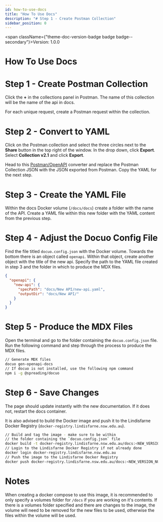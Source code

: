 ```yaml
---
id: how-to-use-docs
title: "How To Use Docs"
description: "# Step 1 - Create Postman Collection"
sidebar_position: 0
---
```


<span className={"theme-doc-version-badge badge badge--secondary"}>Version: 1.0.0</span>

<h1 className={"openapi__heading"}>How To Use Docs</h1>




# Step 1 - Create Postman Collection

Click the **+** in the collections panel in Postman. The name of this collection will be the name of the api in docs.

For each unique request, create a Postman request within the collection.

# Step 2 - Convert to YAML

Click on the Postman collection and select the three circles next to the **Share** button in the top right of the window. In the drop down, click **Export**. Select **Collection v2.1** and click **Export**.

Head to this [Postman/OpenAPI](https://kevinswiber.github.io/postman2openapi/) converter and replace the Postman Collection JSON with the JSON exported from Postman. Copy the YAML for the next step.

# Step 3 - Create the YAML File

Within the docs Docker volume (`/docs/docs`) create a folder with the name of the API. Create a YAML file within this new folder with the YAML content from the previous step.

# Step 4 - Adjust the Docuo Config File

Find the file titled `docuo.config.json` with the Docker volume. Towards the bottom there is an object called `openapi`. Within that object, create another object with the title of the new api. Specify the path to the YAML file created in step 3 and the folder in which to produce the MDX files.

``` json
{
  "openapi": {
    "new-api": {
      "specPath": "docs/New API/new-api.yaml",
      "outputDir": "docs/New API/"
    }
  }
}

 ```

# Step 5 - Produce the MDX Files

Open the terminal and go to the folder containing the `docuo.config.json` file. Run the following command and step through the process to produce the MDX files.

``` bash
// Generate MDX files
docuo gen-openapi-docs
// If docuo is not installed, use the following npm command
npm i -g @spreading/docuo

 ```

# Step 6 - Save Changes

The page should update instantly with the new documentation. If it does not, restart the docs container.

It is also advised to build the Docker image and push it to the Lindisfarne Docker Registry (`docker-registry.lindisfarne.nsw.edu.au`).

``` bash
// Build and tag the image - make sure to be within
// the folder containing the `docuo.config.json` file
docker build -t docker-registry.lindisfarne.nsw.edu.au/docs:<NEW_VERSION_NUMBER> .
// Login to the Lindisfarne Docker Registry if not already done
docker login docker-registry.lindisfarne.nsw.edu.au
// Push the image to the Lindisfarne Docker Registry
docker push docker-registry.lindisfarne.nsw.edu.au/docs:<NEW_VERSION_NUMBER>

 ```


# Notes
When creating a docker compose to use this image, it is recommended to only specify a volumes folder for `/docs` if you are working on it's contents.
If there is a volumes folder specified and there are changes to the image, the volume will need to be removed for the new files to be used, otherwise the files within the volume will be used.






      